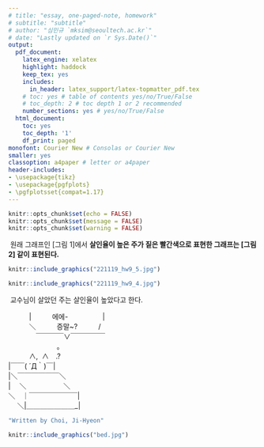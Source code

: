 ---
# title: "essay, one-paged-note, homework"
# subtitle: "subtitle"
# author: "심민규 `mksim@seoultech.ac.kr`"
# date: "Lastly updated on `r Sys.Date()`"
output:
  pdf_document:
    latex_engine: xelatex
    highlight: haddock
    keep_tex: yes
    includes:
      in_header: latex_support/latex-topmatter_pdf.tex
    # toc: yes # table of contents yes/no/True/False
    # toc_depth: 2 # toc depth 1 or 2 recommended
    number_sections: yes # yes/no/True/False
  html_document:
    toc: yes
    toc_depth: '1'
    df_print: paged
monofont: Courier New # Consolas or Courier New
smaller: yes
classoption: a4paper # letter or a4paper
header-includes:
- \usepackage{tikz}
- \usepackage{pgfplots}
- \pgfplotsset{compat=1.17}
---

```{r setup, include=FALSE}
knitr::opts_chunk$set(echo = FALSE)
knitr::opts_chunk$set(message = FALSE)
knitr::opts_chunk$set(warning = FALSE)
```

<!-- \begin{center} -->
<!-- \vspace{100pt} -->
<!-- \includegraphics[height=0.3in]{latex_support/logo_ds.png}  -->
<!-- \end{center} -->

\begin{center}
\begin{Large}
그래프를 바꿔보자\\
\end{Large}
\begin{large}
그래프의 색 변화와 범례의 반전
\end{large}
\end{center}

\ 원래 그래프인 [그림 1]에서 **살인율이 높은 주가 짙은 빨간색으로 표현한 그래프는 [그림 2] 같이 표현된다.**

```{r, out.height="30%", out.width="95%", fig.align="center"}
knitr::include_graphics("221119_hw9_5.jpg")
```


```{r, out.height="30%", out.width="95%", fig.align="center"}
knitr::include_graphics("221119_hw9_4.jpg")
```



 \ 교수님이 살았던 주는 살인율이 높았다고 한다.    
   
   
   
     
 
 　　　|　　　에에-　　　　　|  
　　　＼　　　증말~?　　　/  
　　　　￣￣￣￣∨￣￣￣￣￣    
　　　　　　　。  
　　　∧,\  ∧　.?　  
|￣￣( ´Д｀)￣|  
|＼￣￣￣￣￣￣＼  
|　 ＼\ \ \ \ \ \ \ \ \ \ \ \ \ \ \ \ \ \ \ ＼  
＼　｜￣￣￣￣￣￣￣|  
　 ＼|＿＿＿＿＿＿＿_|


\newpage

```{r, echo=TRUE, results='hide'}
"Written by Choi, Ji-Hyeon"
```

```{r, out.height="10%", out.width="15%", fig.align="left"}
knitr::include_graphics("bed.jpg")
```